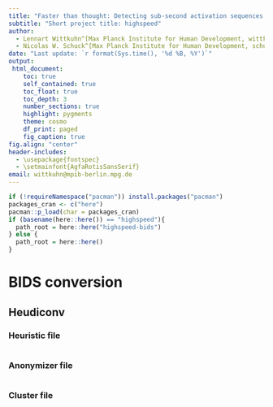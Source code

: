 ```yaml
---
title: "Faster than thought: Detecting sub-second activation sequences with sequential fMRI pattern analysis"
subtitle: "Short project title: highspeed"
author:
  - Lennart Wittkuhn^[Max Planck Institute for Human Development, wittkuhn@mpib-berlin.mpg.de]
  - Nicolas W. Schuck^[Max Planck Institute for Human Development, schuck@mpib-berlin.mpg.de]
date: "Last update: `r format(Sys.time(), '%d %B, %Y')`"
output:
 html_document:
    toc: true
    self_contained: true
    toc_float: true
    toc_depth: 3
    number_sections: true
    highlight: pygments
    theme: cosmo
    df_print: paged
    fig_caption: true
fig.align: "center"
header-includes:
  - \usepackage{fontspec}
  - \setmainfont{AgfaRotisSansSerif}
email: wittkuhn@mpib-berlin.mpg.de
---
```


```r
if (!requireNamespace("pacman")) install.packages("pacman")
packages_cran <- c("here")
pacman::p_load(char = packages_cran)
if (basename(here::here()) == "highspeed"){
  path_root = here::here("highspeed-bids")
} else {
  path_root = here::here()
}
```

# BIDS conversion

## Heudiconv

### Heuristic file

```python
```

### Anonymizer file

```python
```

### Cluster file

```bash
```
